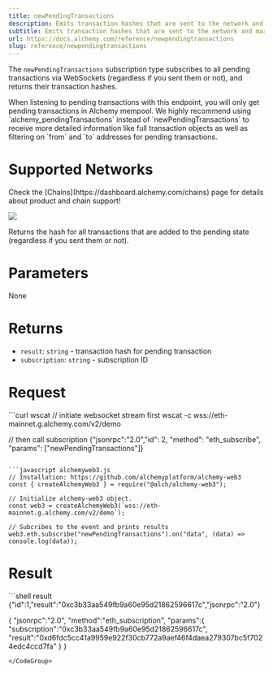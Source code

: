 ```yaml
---
title: newPendingTransactions
description: Emits transaction hashes that are sent to the network and marked as \
subtitle: Emits transaction hashes that are sent to the network and marked as \pending\.
url: https://docs.alchemy.com/reference/newpendingtransactions
slug: reference/newpendingtransactions
---
```


The `newPendingTransactions` subscription type subscribes to all pending transactions via WebSockets (regardless if you sent them or not), and returns their transaction hashes.

<Info>
  When listening to pending transactions with this endpoint, you will only get pending transactions in Alchemy mempool.
</Info>

<Info>
  We highly recommend using `alchemy_pendingTransactions` instead of `newPendingTransactions` to receive more detailed information like full transaction objects as well as filtering on `from` and `to` addresses for pending transactions.
</Info>

# Supported Networks

<Info>
  Check the [Chains](https://dashboard.alchemy.com/chains) page for details about product and chain support!

  ![](523fb8a9a9d899921ee1046d0ff1b389967a9976d1c6112ebbbe071ddd1ef374-image.png)
</Info>

Returns the hash for all transactions that are added to the pending state (regardless if you sent them or not).

# Parameters

None

# Returns

* `result`: `string` - transaction hash for pending transaction
* `subscription`: `string` - subscription ID

# Request

<CodeGroup>
  ```curl wscat
  // initiate websocket stream first
  wscat -c wss://eth-mainnet.g.alchemy.com/v2/demo

  // then call subscription 
  {"jsonrpc":"2.0","id": 2, "method": "eth_subscribe", "params": ["newPendingTransactions"]}
  ```

  ```javascript alchemyweb3.js
  // Installation: https://github.com/alchemyplatform/alchemy-web3
  const { createAlchemyWeb3 } = require("@alch/alchemy-web3");

  // Initialize alchemy-web3 object.
  const web3 = createAlchemyWeb3(`wss://eth-mainnet.g.alchemy.com/v2/demo`);

  // Subcribes to the event and prints results 
  web3.eth.subscribe("newPendingTransactions").on("data", (data) => console.log(data));
  ```
</CodeGroup>

# Result

<CodeGroup>
  ```shell result
  {"id":1,"result":"0xc3b33aa549fb9a60e95d21862596617c","jsonrpc":"2.0"}

  {
      "jsonrpc":"2.0",
      "method":"eth_subscription",
      "params":{
          "subscription":"0xc3b33aa549fb9a60e95d21862596617c",
          "result":"0xd6fdc5cc41a9959e922f30cb772a9aef46f4daea279307bc5f7024edc4ccd7fa"
      }
  }
  ```
</CodeGroup>
